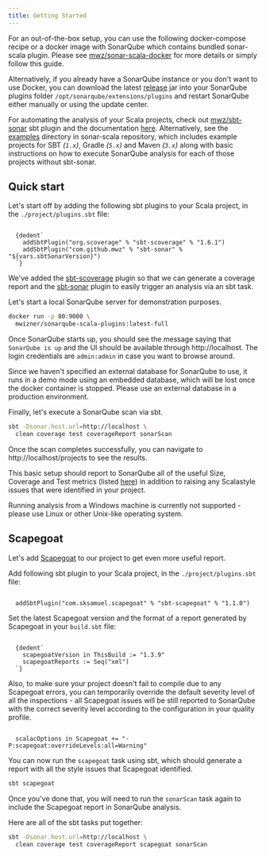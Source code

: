 ```yaml
---
title: Getting Started
---
```



For an out-of-the-box setup, you can use the following docker-compose recipe or
a docker image with SonarQube which contains bundled sonar-scala plugin. Please
see [mwz/sonar-scala-docker](https://github.com/mwz/sonar-scala-docker) for more
details or simply follow this guide.

Alternatively, if you already have a SonarQube instance or you don't want to use
Docker, you can download the latest
[release](https://github.com/mwz/sonar-scala/releases) jar into your SonarQube
plugins folder `/opt/sonarqube/extensions/plugins` and restart SonarQube either
manually or using the update center.

For automating the analysis of your Scala projects, check out
[mwz/sbt-sonar](https://github.com/mwz/sbt-sonar) sbt plugin and the
documentation [here](sbt-sonar.mdx). Alternatively, see the
[examples](https://github.com/mwz/sonar-scala/tree/master/examples) directory in
sonar-scala repository, which includes example projects for SBT _(`1.x`)_,
Gradle _(`5.x`)_ and Maven _(`3.x`)_ along with basic instructions on how to
execute SonarQube analysis for each of those projects without sbt-sonar.

## Quick start

Let's start off by adding the following sbt plugins to your Scala project, in
the `./project/plugins.sbt` file:

<code className="language-scala">
  {dedent`
    addSbtPlugin("org.scoverage" % "sbt-scoverage" % "1.6.1")
    addSbtPlugin("com.github.mwz" % "sbt-sonar" % "${vars.sbtSonarVersion}")
  `}
</code>

We've added the [sbt-scoverage](https://github.com/scoverage/sbt-scoverage)
plugin so that we can generate a coverage report and the
[sbt-sonar](sbt-sonar.mdx) plugin to easily trigger an analysis via an sbt task.

Let's start a local SonarQube server for demonstration purposes.

```bash
docker run -p 80:9000 \
  mwizner/sonarqube-scala-plugins:latest-full
```

Once SonarQube starts up, you should see the message saying that
`SonarQube is up` and the UI should be available through http://localhost. The
login credentials are `admin:admin` in case you want to browse around.

<div className="alert alert--warning" role="alert">
  Since we haven't specified an external database for SonarQube to use, it runs
  in a demo mode using an embedded database, which will be lost once the docker
  container is stopped. Please use an external database in a production
  environment.
</div>

Finally, let's execute a SonarQube scan via sbt.

```bash
sbt -Dsonar.host.url=http://localhost \
  clean coverage test coverageReport sonarScan
```

Once the scan completes successfully, you can navigate to
http://localhost/projects to see the results.

This basic setup should report to SonarQube all of the useful Size, Coverage and
Test metrics (listed [here](about/supported-metrics.mdx)) in addition to raising
any Scalastyle issues that were identified in your project.

<div className="alert alert--warning" role="alert">
  Running analysis from a Windows machine is currently not supported - please
  use Linux or other Unix-like operating system.
</div>

## Scapegoat

Let's add [Scapegoat](https://github.com/sksamuel/scapegoat) to our project to
get even more useful report.

Add following sbt plugin to your Scala project, in the `./project/plugins.sbt`
file:

<code className="language-scala">
  addSbtPlugin("com.sksamuel.scapegoat" % "sbt-scapegoat" % "1.1.0")
</code>

Set the latest Scapegoat version and the format of a report generated by
Scapegoat in your `build.sbt` file:

<code className="language-scala">
  {dedent`
    scapegoatVersion in ThisBuild := "1.3.9"
    scapegoatReports := Seq("xml")
  `}
</code>

Also, to make sure your project doesn't fail to compile due to any Scapegoat
errors, you can temporarily override the default severity level of all the
inspections - all Scapegoat issues will be still reported to SonarQube with the
correct severity level according to the configuration in your quality profile.

<code className="language-scala">
  scalacOptions in Scapegoat += "-P:scapegoat:overrideLevels:all=Warning"
</code>

You can now run the `scapegoat` task using sbt, which should generate a report
with all the style issues that Scapegoat identified.

```bash
sbt scapegoat
```

Once you've done that, you will need to run the `sonarScan` task again to
include the Scapegoat report in SonarQube analysis.

Here are all of the sbt tasks put together:

```bash
sbt -Dsonar.host.url=http://localhost \
  clean coverage test coverageReport scapegoat sonarScan
```

<!-- ## Multi-module projects -->
